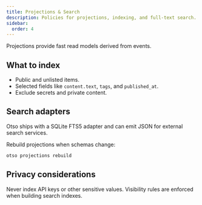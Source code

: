 ```yaml
---
title: Projections & Search
description: Policies for projections, indexing, and full‑text search.
sidebar:
  order: 4
---
```


Projections provide fast read models derived from events.

## What to index

- Public and unlisted items.
- Selected fields like `content.text`, `tags`, and `published_at`.
- Exclude secrets and private content.

## Search adapters

Otso ships with a SQLite FTS5 adapter and can emit JSON for external search services.

Rebuild projections when schemas change:

```bash
otso projections rebuild
```

## Privacy considerations

Never index API keys or other sensitive values. Visibility rules are enforced when building search indexes.

